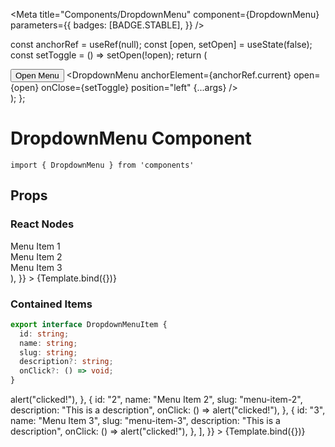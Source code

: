 
<Meta
  title="Components/DropdownMenu"
  component={DropdownMenu}
  parameters={{
    badges: [BADGE.STABLE],
  }}
/>

  const anchorRef = useRef(null);
  const [open, setOpen] = useState(false);
  const setToggle = () => setOpen(!open);
  return (
    <div>
      <Button
        color="primary"
        variant="contained"
        ref={anchorRef}
        onClick={setToggle}
      >
        Open Menu
      </Button>
      <DropdownMenu
        anchorElement={anchorRef.current}
        open={open}
        onClose={setToggle}
        position="left"
        {...args}
      />
    </div>
  );
};

# DropdownMenu Component

```
import { DropdownMenu } from 'components'
```

## Props

<ArgsTable of={DropdownMenu} />

### React Nodes

<Canvas>
  <Story
    name="React Nodes"
    args={{
      items: (
        <div>
          <div>Menu Item 1</div>
          <div>Menu Item 2</div>
          <div>Menu Item 3</div>
        </div>
      ),
    }}
  >
    {Template.bind({})}
  </Story>
</Canvas>

### Contained Items

```ts
export interface DropdownMenuItem {
  id: string;
  name: string;
  slug: string;
  description?: string;
  onClick?: () => void;
}
```

<Canvas>
  <Story
    name="Contained Items"
    args={{
      items: [
        {
          id: "1",
          name: "Menu Item 1",
          slug: "menu-item-1",
          description: "This is a description",
          onClick: () => alert("clicked!"),
        },
        {
          id: "2",
          name: "Menu Item 2",
          slug: "menu-item-2",
          description: "This is a description",
          onClick: () => alert("clicked!"),
        },
        {
          id: "3",
          name: "Menu Item 3",
          slug: "menu-item-3",
          description: "This is a description",
          onClick: () => alert("clicked!"),
        },
      ],
    }}
  >
    {Template.bind({})}
  </Story>
</Canvas>
